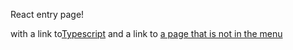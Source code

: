 
React entry page!

with a link to[Typescript](/typescript) and a link to [a page that is not in the menu](/non-menu-page)